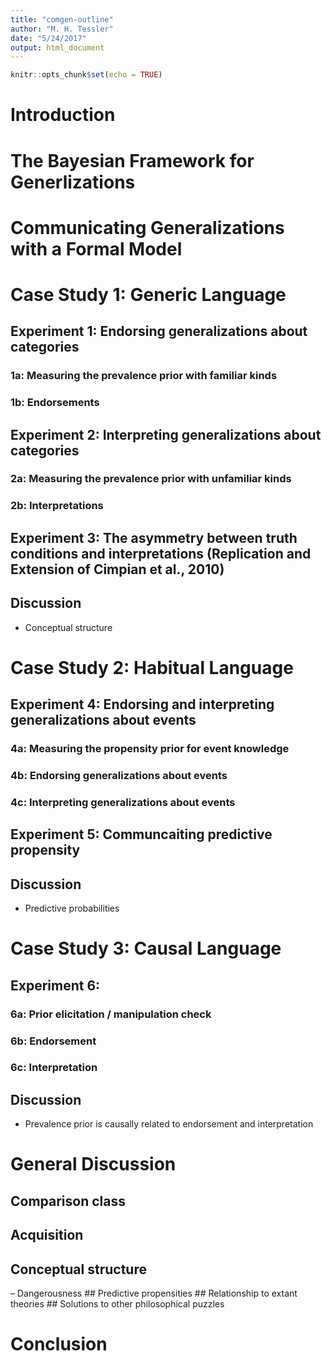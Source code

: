 ```yaml
---
title: "comgen-outline"
author: "M. H. Tessler"
date: "5/24/2017"
output: html_document
---
```


```r
knitr::opts_chunk$set(echo = TRUE)
```

# Introduction

# The Bayesian Framework for Generlizations

# Communicating Generalizations with a Formal Model

# Case Study 1: Generic Language

## Experiment 1: Endorsing generalizations about categories
### 1a: Measuring the prevalence prior with familiar kinds
### 1b: Endorsements

## Experiment 2: Interpreting generalizations about categories
### 2a: Measuring the prevalence prior with unfamiliar kinds
### 2b: Interpretations

## Experiment 3: The asymmetry between truth conditions and interpretations (Replication and Extension of Cimpian et al., 2010)

## Discussion
  - Conceptual structure

# Case Study 2: Habitual Language

## Experiment 4: Endorsing and interpreting generalizations about events
### 4a: Measuring the propensity prior for event knowledge
### 4b: Endorsing generalizations about events
### 4c: Interpreting generalizations about events

## Experiment 5: Communcaiting predictive propensity

## Discussion
  - Predictive probabilities

# Case Study 3: Causal Language

## Experiment 6: 
### 6a: Prior elicitation / manipulation check
### 6b: Endorsement
### 6c: Interpretation


## Discussion

  - Prevalence prior is causally related to endorsement and interpretation
  
# General Discussion

## Comparison class
## Acquisition
## Conceptual structure
  -- Dangerousness
## Predictive propensities
## Relationship to extant theories
## Solutions to other philosophical puzzles

# Conclusion

